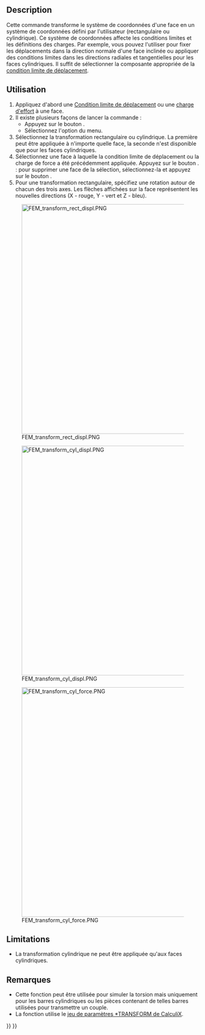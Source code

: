 <languages/>

{{Docnav/fr
|[[FEM_ConstraintSectionPrint/fr|Affichage des variables de sortie]]
|[[FEM_ConstraintFixed/fr|Condition de limite fixe]]
|[[FEM_Workbench/fr|Atelier FEM]]
|IconL=FEM_ConstraintSectionPrint.svg
|IconR=FEM_ConstraintFixed.svg
|IconC=Workbench_FEM.svg
}}

<div class="mw-translate-fuzzy">
{{GuiCommandContainer
|
{{GuiCommand/fr
|Name=FEM ConstraintTransform
|Name/fr=FEM Système de coordonnées locales
|MenuLocation=Modèle → Fonctions d'analyse géométrique → Système de coordonnées locales
|Workbenches=[[FEM_Workbench/fr|FEM]]
|SeeAlso=[[FEM_ConstraintPlaneRotation/fr|FEM Contrainte multi-points selon un plan]]
}}
{{GuiCommandFemInfo/fr
|Solvers=CalculiX
}}
}}
</div>

==Description==

Cette commande transforme le système de coordonnées d'une face en un système de coordonnées défini par l'utilisateur (rectangulaire ou cylindrique). Ce système de coordonnées affecte les conditions limites et les définitions des charges. Par exemple, vous pouvez l'utiliser pour fixer les déplacements dans la direction normale d'une face inclinée ou appliquer des conditions limites dans les directions radiales et tangentielles pour les faces cylindriques. Il suffit de sélectionner la composante appropriée de la [[FEM_ConstraintDisplacement/fr|condition limite de déplacement]].

<span id="Usage"></span>
==Utilisation==

<div class="mw-translate-fuzzy">
# Appliquez d'abord une [[FEM_ConstraintDisplacement/fr|Condition limite de déplacement]] ou une [[FEM_ConstraintForce/fr|charge d'effort]] à une face.
# Il existe plusieurs façons de lancer la commande :
#* Appuyez sur le bouton {{Button|[[Image:FEM_ConstraintTransform.svg|16px]] [[FEM_ConstraintTransform/fr|Système de coordonnées locales]]}}.
#* Sélectionnez l'option {{MenuCommand|Modèle → Fonctions d'analyse géométrique → [[Image:FEM_ConstraintTransform.svg|16px]] Système de coordonnées locales}} du menu.
# Sélectionnez la transformation rectangulaire ou cylindrique. La première peut être appliquée à n'importe quelle face, la seconde n'est disponible que pour les faces cylindriques.
# Sélectionnez une face à laquelle la condition limite de déplacement ou la charge de force a été précédemment appliquée. Appuyez sur le bouton {{Button|Ajouter}}. {{Version/fr|1.1}} : pour supprimer une face de la sélection, sélectionnez-la et appuyez sur le bouton {{Button|Supprimer}}.
# Pour une transformation rectangulaire, spécifiez une rotation autour de chacun des trois axes. Les flèches affichées sur la face représentent les nouvelles directions (X - rouge, Y - vert et Z - bleu).
</div>

[[Image:FEM_transform_rect_displ.PNG|600px]]

{{Caption|Système de coordonnées locales rectangulaires défini pour une face inclinée. Les flèches longues et fines indiquent le système de coordonnées global, les flèches courtes et épaisses représentent le système de coordonnées local. La condition limite de déplacement avec un déplacement en Z fixe (axe bleu, perpendiculaire à la face dans le système de coordonnées local) a été appliquée en premier (cachée dans l'image). Cela simule un support de rouleau avec la pièce pouvant glisser le long de cette face.}}

[[Image:FEM_transform_cyl_displ.PNG|600px]]

{{Caption|Transformation cylindrique pour une face cylindrique. La direction globale en X (rouge) devient toujours la direction radiale locale. En la fixant via une condition limite de déplacement, cela empêche l'expansion radiale mais pas la rotation autour du trou. Il faudrait pour cela fixer la direction tangentielle (Y dans les axes globaux). La troisième direction (globale Z) est axiale.}}

[[Image:FEM_transform_cyl_force.PNG|600px]]

{{Caption|Transformation cylindrique pour une face cylindrique. La force (flèches violettes) appliquée dans la direction globale en Y devient une force appliquée dans la direction tangentielle (couple). L'arbre est tordu.}}

==Limitations== 

* La transformation cylindrique ne peut être appliquée qu'aux faces cylindriques.

<span id="Notes"></span>
==Remarques== 

* Cette fonction peut être utilisée pour simuler la torsion mais uniquement pour les barres cylindriques ou les pièces contenant de telles barres utilisées pour transmettre un couple.
* La fonction utilise le [https://web.mit.edu/calculix_v2.7/CalculiX/ccx_2.7/doc/ccx/node253.html jeu de paramètres *TRANSFORM de CalculiX].


{{Docnav/fr
|[[FEM_ConstraintSectionPrint/fr|Affichage des variables de sortie]]
|[[FEM_ConstraintFixed/fr|Condition de limite fixe]]
|[[FEM_Workbench/fr|Atelier FEM]]
|IconL=FEM_ConstraintSectionPrint.svg
|IconR=FEM_ConstraintFixed.svg
|IconC=Workbench_FEM.svg
}}

{{FEM_Tools_navi{{#translation:}}}}
{{Userdocnavi{{#translation:}}}}